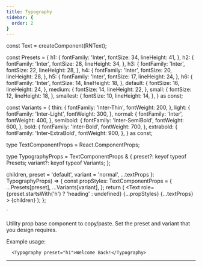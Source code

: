 ```yaml
---
title: Typography
sidebar: {
  order: 2
}
---
```




const Text = createComponent(RNText);

const Presets = {
  h1: {
    fontFamily: 'Inter',
    fontSize: 34,
    lineHeight: 41,
  },
  h2: {
    fontFamily: 'Inter',
    fontSize: 28,
    lineHeight: 34,
  },
  h3: {
    fontFamily: 'Inter',
    fontSize: 22,
    lineHeight: 28,
  },
  h4: {
    fontFamily: 'Inter',
    fontSize: 20,
    lineHeight: 28,
  },
  h5: {
    fontFamily: 'Inter',
    fontSize: 17,
    lineHeight: 24,
  },
  h6: {
    fontFamily: 'Inter',
    fontSize: 14,
    lineHeight: 18,
  },
  default: {
    fontSize: 16,
    lineHeight: 24,
  },
  medium: {
    fontSize: 14,
    lineHeight: 22,
  },
  small: {
    fontSize: 12,
    lineHeight: 18,
  },
  smallest: {
    fontSize: 10,
    lineHeight: 14,
  },
} as const;

const Variants = {
  thin: {
    fontFamily: 'Inter-Thin',
    fontWeight: 200,
  },
  light: {
    fontFamily: 'Inter-Light',
    fontWeight: 300,
  },
  normal: {
    fontFamily: 'Inter',
    fontWeight: 400,
  },
  semibold: {
    fontFamily: 'Inter-SemiBold',
    fontWeight: 600,
  },
  bold: {
    fontFamily: 'Inter-Bold',
    fontWeight: 700,
  },
  extrabold: {
    fontFamily: 'Inter-ExtraBold',
    fontWeight: 900,
  },
} as const;


type TextComponentProps = React.ComponentProps<typeof Text>;

type TypographyProps = TextComponentProps & {
  preset?: keyof typeof Presets;
  variant?: keyof typeof Variants;
};

  children,
  preset = 'default',
  variant = 'normal',
  ...textProps
}: TypographyProps) => {
  const propStyles: TextComponentProps = {
    ...Presets[preset],
    ...Variants[variant],
  };
  return (
    <Text
      role={preset.startsWith('h') ? 'heading' : undefined}
      {...propStyles}
      {...textProps}
    >
      {children}
    </Text>
  );
};

`

Utility prop base component to copy/paste.
Set the preset and variant that you design requires.

Example usage:
```tsx
  <Typography preset="h1">Welcome Back!</Typography>
```
---

<Code title="Typography.tsx" code={component} lang="tsx" />